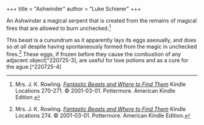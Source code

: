 +++
title = "Ashwinder"
author = "Luke Schierer"
+++

An Ashwinder a magical serpent that is created from the remains of magical
fires that are allowed to burn unchecked.[^220725-1]  

This beast is a cunundrum as it apparently lays its eggs asexually, and does so
*at all* despite having spontaneously formed from the magic in unchecked
fires.[^220725-2]  These eggs, if frozen before they cause the combustion of
any adjacent object[^220725-3], are useful for love potions and as a cure for
the ague.[^220725-4]

[^220725-1]: Mrs. J. K. Rowling.
    _[Fantastic Beasts and Where to Find Them](https://www.goodreads.com/book/show/41899.Fantastic_Beasts_and_Where_to_Find_Them)_
   Kindle Locations 270-271.
	© 2001-03-01. Pottermore. American Kindle Edition.
	
[^220725-2]: Mrs. J. K. Rowling.
    _[Fantastic Beasts and Where to Find Them](https://www.goodreads.com/book/show/41899.Fantastic_Beasts_and_Where_to_Find_Them)_
   Kindle Locations 274.
	© 2001-03-01. Pottermore. American Kindle Edition.

[^220725-2]: Mrs. J. K. Rowling.
    _[Fantastic Beasts and Where to Find Them](https://www.goodreads.com/book/show/41899.Fantastic_Beasts_and_Where_to_Find_Them)_
   Kindle Locations 274-275.
	© 2001-03-01. Pottermore. American Kindle Edition.

[^220725-2]: Mrs. J. K. Rowling.
    _[Fantastic Beasts and Where to Find Them](https://www.goodreads.com/book/show/41899.Fantastic_Beasts_and_Where_to_Find_Them)_
   Kindle Locations 276-277.
	© 2001-03-01. Pottermore. American Kindle Edition.

